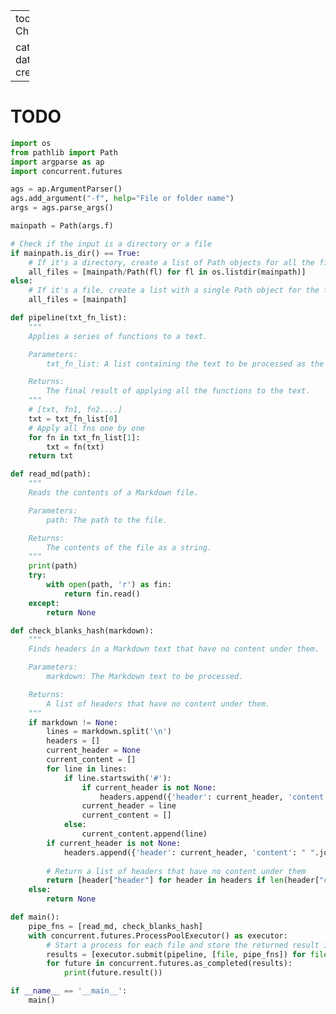 
---
toc: true
title: CheckEmptySections

categories: ["article"]
date modified: 
date created: 
---
# TODO

```python
import os
from pathlib import Path
import argparse as ap
import concurrent.futures
```

```python
ags = ap.ArgumentParser()
ags.add_argument("-f", help="File or folder name")
args = ags.parse_args()

mainpath = Path(args.f)
```

```python
# Check if the input is a directory or a file
if mainpath.is_dir() == True:
    # If it's a directory, create a list of Path objects for all the files in the directory
    all_files = [mainpath/Path(fl) for fl in os.listdir(mainpath)]
else:
    # If it's a file, create a list with a single Path object for the file
    all_files = [mainpath]
```

```python
def pipeline(txt_fn_list):
    """
    Applies a series of functions to a text.

    Parameters:
        txt_fn_list: A list containing the text to be processed as the first element, and the functions to be applied as the remaining elements.

    Returns:
        The final result of applying all the functions to the text.
    """
    # [txt, fn1, fn2....]
    txt = txt_fn_list[0]
    # Apply all fns one by one
    for fn in txt_fn_list[1]:
        txt = fn(txt)
    return txt
```

```python
def read_md(path):
    """
    Reads the contents of a Markdown file.

    Parameters:
        path: The path to the file.

    Returns:
        The contents of the file as a string.
    """
    print(path)
    try:
        with open(path, 'r') as fin:
            return fin.read()
    except:
        return None
```

```python
def check_blanks_hash(markdown):
    """
    Finds headers in a Markdown text that have no content under them.

    Parameters:
        markdown: The Markdown text to be processed.

    Returns:
        A list of headers that have no content under them.
    """
    if markdown != None:
        lines = markdown.split('\n')
        headers = []
        current_header = None
        current_content = []
        for line in lines:
            if line.startswith('#'):
                if current_header is not None:
                    headers.append({'header': current_header, 'content': " ".join(current_content)})
                current_header = line
                current_content = []
            else:
                current_content.append(line)
        if current_header is not None:
            headers.append({'header': current_header, 'content': " ".join(current_content)})
        
        # Return a list of headers that have no content under them
        return [header["header"] for header in headers if len(header["content"]) < 2]
    else:
        return None
```

```python
def main():
    pipe_fns = [read_md, check_blanks_hash]
    with concurrent.futures.ProcessPoolExecutor() as executor:
        # Start a process for each file and store the returned result in a list
        results = [executor.submit(pipeline, [file, pipe_fns]) for file in all_files]
        for future in concurrent.futures.as_completed(results):
            print(future.result())

if __name__ == '__main__':
    main()
```



